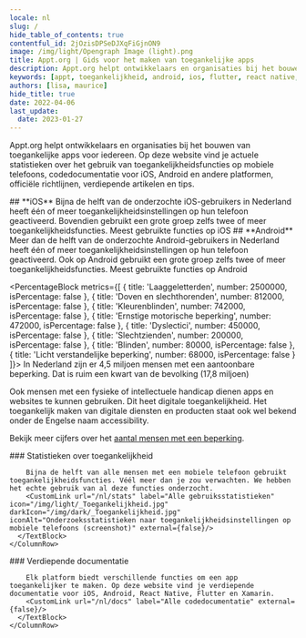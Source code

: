 ```yaml
---
locale: nl
slug: /
hide_table_of_contents: true
contentful_id: 2jOzisDPSeDJXqFiGjnON9
image: /img/light/Opengraph Image (light).png
title: Appt.org | Gids voor het maken van toegankelijke apps
description: Appt.org helpt ontwikkelaars en organisaties bij het bouwen van toegankelijke apps voor iedereen door het bieden van actuele stats over het gebruik van toegankelijkheidsfuncties, codedocumentatie voor iOS, Android en andere platformen, richtlijnen en tips.
keywords: [appt, toegankelijkheid, android, ios, flutter, react native, xamarin]
authors: [lisa, maurice]
hide_title: true
date: 2022-04-06
last_update:
  date: 2023-01-27
---
```


<Hero
  title="Gids voor het maken van toegankelijke apps"
  imageSrc="/img/light/app_wheelchair.svg"
  alt="Appt cover, illustration of a person in a wheelchair holding a smartphone in one hand and raising the other hand"
/>

Appt.org helpt ontwikkelaars en organisaties bij het bouwen van toegankelijke apps voor iedereen. Op deze website vind je actuele statistieken over het gebruik van toegankelijkheidsfuncties op mobiele telefoons, codedocumentatie voor iOS, Android en andere platformen, officiële richtlijnen, verdiepende artikelen en tips.

<TwoColumnBlock>
  <LeftColumn>
    <ColumnRow>
      <TextBlock
        showBackgroundColor={false}>
        ## **iOS** 
      </TextBlock>
    </ColumnRow>
    <ColumnRow>
      <PercentageBlock
        metrics={[
          { title: 'At least one feature on iOS', number: 45, isPercentage: true }
        ]}>
        Bijna de helft van de onderzochte iOS-gebruikers in Nederland heeft één of meer toegankelijkheids­instellingen op hun telefoon geactiveerd.
      </PercentageBlock>
    </ColumnRow>
    <ColumnRow>
      <PercentageBlock
        metrics={[
          { title: 'At least one feature on iOS', number: 15, isPercentage: true }
        ]}>
        Bovendien gebruikt een grote groep zelfs twee of meer toegankelijkheidsfuncties.
      </PercentageBlock>
    </ColumnRow>
    <ColumnRow>
      <PercentageBlock
        metrics={[
          { title: 'Tekstgrootte aanpassen', key: 'ios-non_default_content_size-true', isPercentage: true },
          { title: 'Donkere modus', key: 'ios-preference_ui_style-dark', isPercentage: true },
          { title: 'Scherm inzoomen', key: 'ios-screen_zoomed-true', isPercentage: true },
          { title: 'Vette tekst', key: 'ios-accessibility_is_bold_text_enabled-true', isPercentage: true },
          { title: 'Herstel door schudden uit', key: 'ios-accessibility_is_shake_to_undo_enabled-false', isPercentage: true }
        ]}
        linkLabel="Alle gebruiksstatistieken"
        linkUrl="/nl/stats">
        Meest gebruikte functies op iOS
      </PercentageBlock>
    </ColumnRow>
  </LeftColumn>
  <RightColumn>
    <ColumnRow>
      <TextBlock
        showBackgroundColor={false}>
        ## **Android** 
      </TextBlock>
    </ColumnRow>
    <ColumnRow>
      <PercentageBlock
        metrics={[
          { title: 'At least 1 feature on Android', key: 'android-accessibility_features-1+', isPercentage: true }
        ]}>
        Meer dan de helft van de onderzochte Android-gebruikers in Nederland heeft één of meer toegankelijkheids­instellingen op hun telefoon geactiveerd.
      </PercentageBlock>
    </ColumnRow>
    <ColumnRow>
      <PercentageBlock
        metrics={[
          { title: 'At least two features on Android', key: 'android-accessibility_features-2+', isPercentage: true }
        ]}>
        Ook op Android gebruikt een grote groep zelfs twee of meer toegankelijkheidsfuncties.
      </PercentageBlock>
    </ColumnRow>
    <ColumnRow>
      <PercentageBlock
        metrics={[
          { title: 'Donkere modus', key: 'android-preference_is_nightmode_enabled-true', isPercentage: true },
          { title: 'Ondertiteling', key: 'android-accessibility_is_closed_captioning_enabled-true', isPercentage: true },
          { title: 'Scherm oriëntatie landscape', key: 'android-screen_orientation-landscape', isPercentage: true },
          { title: 'Weergavegrootte', key: 'android-screen_display_scale_default_comparison-bigger', isPercentage: true },
          { title: 'Tekstgrootte aanpassen', key: 'android-default_screen_font_scale-false', isPercentage: true }
        ]}
        linkLabel="Alle gebruiksstatistieken"
        linkUrl="/nl/stats">
        Meest gebruikte functies op Android
      </PercentageBlock>
    </ColumnRow>
  </RightColumn>
</TwoColumnBlock>

<PercentageBlock
  metrics={[
    { title: 'Laaggeletterden', number: 2500000, isPercentage: false },
    { title: 'Doven en slechthorenden', number: 812000, isPercentage: false },
    { title: 'Kleurenblinden', number: 742000, isPercentage: false },
    { title: 'Ernstige motorische beperking', number: 472000, isPercentage: false },
    { title: 'Dyslectici', number: 450000, isPercentage: false },
    { title: 'Slechtzienden', number: 200000, isPercentage: false },
    { title: 'Blinden', number: 80000, isPercentage: false },
    { title: 'Licht verstandelijke beperking', number: 68000, isPercentage: false }
  ]}>
  In Nederland zijn er 4,5 miljoen mensen met een aantoonbare beperking. Dat is ruim een kwart van de bevolking (17,8 miljoen)

Ook mensen met een fysieke of intellectuele handicap dienen apps en websites te kunnen gebruiken. Dit heet digitale toegankelijkheid. Het toegankelijk maken van digitale diensten en producten staat ook wel bekend onder de Engelse naam accessibility.

Bekijk meer cijfers over het [aantal mensen met een beperking](/nl/artikelen/beperkingen).
</PercentageBlock>

<TwoColumnBlock>
  <LeftColumn>
    <ColumnRow>
      <TextBlock
        showBackgroundColor={true}>
        ### Statistieken over toegankelijkheid
        
        Bijna de helft van alle mensen met een mobiele telefoon gebruikt toegankelijkheidsfuncties. Véél meer dan je zou verwachten. We hebben het echte gebruik van al deze functies onderzocht. 
        <CustomLink url="/nl/stats" label="Alle gebruiksstatistieken" icon="/img/light/_Toegankelijkheid.jpg" darkIcon="/img/dark/_Toegankelijkheid.jpg" iconAlt="Onderzoeksstatistieken naar toegankelijkheidsinstellingen op mobiele telefoons (screenshot)" external={false}/>
      </TextBlock>
    </ColumnRow>
  </LeftColumn>
  <RightColumn>
    <ColumnRow>
      <TextBlock
        showBackgroundColor={true}>
        ### Verdiepende documentatie
        
        Elk platform biedt verschillende functies om een app toegankelijker te maken. Op deze website vind je verdiepende documentatie voor iOS, Android, React Native, Flutter en Xamarin. 
        <CustomLink url="/nl/docs" label="Alle codedocumentatie" external={false}/>
      </TextBlock>
    </ColumnRow>
  </RightColumn>
</TwoColumnBlock>
